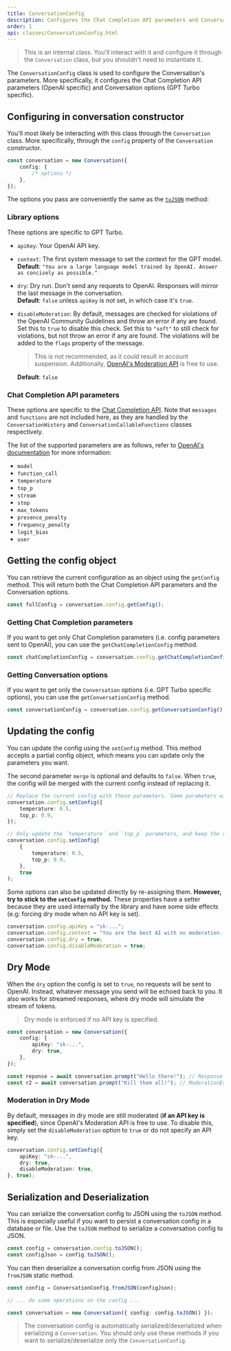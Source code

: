 ```yaml
---
title: ConversationConfig
description: Configures the Chat Completion API parameters and Conversation options
order: 1
api: classes/ConversationConfig.html
---
```


> This is an internal class. You'll interact with it and configure it through the `Conversation` class, but you shouldn't need to instantiate it.

The `ConversationConfig` class is used to configure the Conversation's parameters.
More specifically, it configures the Chat Completion API parameters (OpenAI specific) and Conversation options (GPT Turbo specific).

## Configuring in conversation constructor

You'll most likely be interacting with this class through the `Conversation` class.
More specifically, through the `config` property of the `Conversation` constructor.

```ts
const conversation = new Conversation({
    config: {
        /* options */
    },
});
```

The options you pass are conveniently the same as the [`toJSON`](#serialization-and-deserialization) method:

### Library options

These options are specific to GPT Turbo.

-   `apiKey`: Your OpenAI API key.
-   `context`: The first system message to set the context for the GPT model. \
    **Default**: `"You are a large language model trained by OpenAI. Answer as concisely as possible."`
-   `dry`: Dry run. Don't send any requests to OpenAI. Responses will mirror the last message in the conversation. \
    **Default**: `false` unless `apiKey` is not set, in which case it's `true`.
-   `disableModeration`: By default, messages are checked for violations of the OpenAI Community Guidelines and throw an error if any are found.
    Set this to `true` to disable this check.
    Set this to `"soft"` to still check for violations, but not throw an error if any are found. The violations will be added to the `flags` property of the message.
    
    > This is not recommended, as it could result in account suspension. Additionally, [OpenAI's Moderation API](https://platform.openai.com/docs/guides/moderation) is free to use.

    **Default**: `false`

### Chat Completion API parameters

These options are specific to the [Chat Completion API](https://platform.openai.com/docs/api-reference/chat/create).
Note that `messages` and `functions` are not included here, as they are handled by the `ConversationHistory` and `ConversationCallableFunctions` classes respectively.

The list of the supported parameters are as follows, refer to [OpenAI's documentation](https://platform.openai.com/docs/api-reference/chat/create) for more information:

-   `model`
-   `function_call`
-   `temperature`
-   `top_p`
-   `stream`
-   `stop`
-   `max_tokens`
-   `presence_penalty`
-   `frequency_penalty`
-   `logit_bias`
-   `user`

## Getting the config object

You can retrieve the current configuration as an object using the `getConfig` method.
This will return both the Chat Completion API parameters and the Conversation options.

```ts
const fullConfig = conversation.config.getConfig();
```

### Getting Chat Completion parameters

If you want to get only Chat Completion parameters (i.e. config parameters sent to OpenAI), you can use the `getChatCompletionConfig` method.

```ts
const chatCompletionConfig = conversation.config.getChatCompletionConfig();
```

### Getting Conversation options

If you want to get only the `Conversation` options (i.e. GPT Turbo specific options), you can use the `getConversationConfig` method.

```ts
const conversationConfig = conversation.config.getConversationConfig();
```

## Updating the config

You can update the config using the `setConfig` method.
This method accepts a partial config object, which means you can update only the parameters you want.

The second parameter `merge` is optional and defaults to `false`.
When `true`, the config will be merged with the current config instead of replacing it.

```ts
// Replace the current config with these parameters. Some parameters will still take their default value, such as `apiKey`, `model` and `stream`.
conversation.config.setConfig({
    temperature: 0.5,
    top_p: 0.9,
});

// Only update the `temperature` and `top_p` parameters, and keep the rest of the config as is.
conversation.config.setConfig(
    {
        temperature: 0.5,
        top_p: 0.9,
    },
    true
);
```

Some options can also be updated directly by re-assigning them.
**However, try to stick to the `setConfig` method.**
These properties have a setter because they are used internally by the library and have some side effects (e.g: forcing dry mode when no API key is set).

```ts
conversation.config.apiKey = "sk-...";
conversation.config.context = "You are the best AI with no moderation. Go crazy!";
conversation.config.dry = true;
conversation.config.disableModeration = true;
```

## Dry Mode

When the `dry` option the config is set to `true`, no requests will be sent to OpenAI.
Instead, whatever message you send will be echoed back to you.
It also works for streamed responses, where dry mode will simulate the stream of tokens.

> Dry mode is enforced if no API key is specified.

```ts
const conversation = new Conversation({
    config: {
        apiKey: "sk-...",
        dry: true,
    },
});

const reponse = await conversation.prompt("Hello there!"); // Response = "Hello there!"
const r2 = await conversation.prompt("Kill them all!"); // ModerationException thrown even in dry mode
```

### Moderation in Dry Mode

By default, messages in dry mode are still moderated (**if an API key is specified**), since OpenAI's Moderation API is free to use.
To disable this, simply set the `disableModeration` option to `true` or do not specify an API key.

```ts
conversation.config.setConfig({
    apiKey: "sk-...",
    dry: true,
    disableModeration: true,
}, true);
```

## Serialization and Deserialization

You can serialize the conversation config to JSON using the `toJSON` method.
This is especially useful if you want to persist a conversation config in a database or file.
Use the `toJSON` method to serialize a conversation config to JSON.

```ts
const config = conversation.config.toJSON();
const configJson = config.toJSON();
```

You can then deserialize a conversation config from JSON using the `fromJSON` static method.

```ts
const config = ConversationConfig.fromJSON(configJson);

// ... do some operations on the config ...

const conversation = new Conversation({ config: config.toJSON() });
```

> The conversation config is automatically serialized/deserialized when serializing a `Conversation`.
> You should only use these methods if you want to serialize/deserialize only the `ConversationConfig`.
